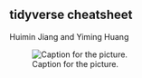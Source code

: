 ## tidyverse cheatsheet

Huimin Jiang and Yiming Huang


![Caption for the picture.](resources/tidyverse_tutorial/tidyverseFinal.png)
